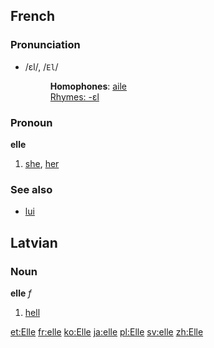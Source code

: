 ==French==
===Pronunciation===
*/ɛl/, /<tt>El</tt>/
*:'''Homophones''': [[aile]]
*:[[Rhymes:French:-ɛl|Rhymes: -ɛl]]

===Pronoun===
'''elle'''

# [[she]], [[her]]

===See also===
*[[lui]]

==Latvian==
===Noun===
'''elle''' ''f''
# [[hell]]

[[et:Elle]]
[[fr:elle]]
[[ko:Elle]]
[[ja:elle]]
[[pl:Elle]]
[[sv:elle]]
[[zh:Elle]]